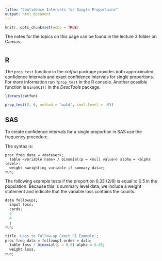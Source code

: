 ```yaml
---
title: "Confidence Intervals for Single Proportions"
output: html_document
---
```


```r
knitr::opts_chunk$set(echo = TRUE)

```

The notes for the topics on this page can be found in the lecture 3 folder on Canvas. 

# {.tabset .tabset-fade}

## R

The `prop_test` function in the *catfun* package provides both approximated confidence intervals and exact confidence intervals for single proportions. For more information run `?prop_test` in the R console. Another possible function is `BinomCI()` in the *DescTools* package.

```r
library(catfun)

prop_test(2, 6, method = "wald", conf.level = .95)
```

## SAS

To create confidence intervals for a single proportion in SAS use the frequency procedure. 

The syntax is: 

```{}
proc freq data = <dataset>; 
  table <variable name> / binomial(p = <null value>) alpha = <alpha level>; 
  weight <weighting variable if summary data>; 
run; 
```

The following example tests if the proportion 0.33 (2/6) is equal to 0.5 in the population. Because this is summary level data, we include a weight statement and indicate that the variable loss contains the counts. 

```r
data followup1; 
  input loss; 
  cards; 
  2
  4
  ;
run; 

title 'Loss to Follow-up Exact CI Example'; 
proc freq data = followup1 order = data; 
  table loss / binomial(p = 0.5) alpha = 0.05; 
  weight loss; 
run; 
```



